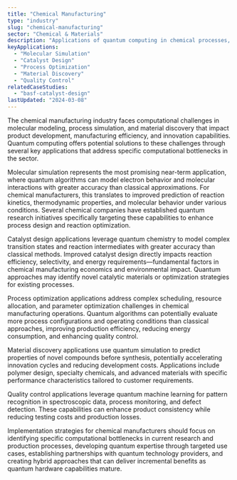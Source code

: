 ```yaml
---
title: "Chemical Manufacturing"
type: "industry"
slug: "chemical-manufacturing"
sector: "Chemical & Materials"
description: "Applications of quantum computing in chemical processes, material design, and manufacturing optimization."
keyApplications:
  - "Molecular Simulation"
  - "Catalyst Design"
  - "Process Optimization"
  - "Material Discovery"
  - "Quality Control"
relatedCaseStudies:
  - "basf-catalyst-design"
lastUpdated: "2024-03-08"
---
```


The chemical manufacturing industry faces computational challenges in molecular modeling, process simulation, and material discovery that impact product development, manufacturing efficiency, and innovation capabilities. Quantum computing offers potential solutions to these challenges through several key applications that address specific computational bottlenecks in the sector.

Molecular simulation represents the most promising near-term application, where quantum algorithms can model electron behavior and molecular interactions with greater accuracy than classical approximations. For chemical manufacturers, this translates to improved prediction of reaction kinetics, thermodynamic properties, and molecular behavior under various conditions. Several chemical companies have established quantum research initiatives specifically targeting these capabilities to enhance process design and reaction optimization.

Catalyst design applications leverage quantum chemistry to model complex transition states and reaction intermediates with greater accuracy than classical methods. Improved catalyst design directly impacts reaction efficiency, selectivity, and energy requirements—fundamental factors in chemical manufacturing economics and environmental impact. Quantum approaches may identify novel catalytic materials or optimization strategies for existing processes.

Process optimization applications address complex scheduling, resource allocation, and parameter optimization challenges in chemical manufacturing operations. Quantum algorithms can potentially evaluate more process configurations and operating conditions than classical approaches, improving production efficiency, reducing energy consumption, and enhancing quality control.

Material discovery applications use quantum simulation to predict properties of novel compounds before synthesis, potentially accelerating innovation cycles and reducing development costs. Applications include polymer design, specialty chemicals, and advanced materials with specific performance characteristics tailored to customer requirements.

Quality control applications leverage quantum machine learning for pattern recognition in spectroscopic data, process monitoring, and defect detection. These capabilities can enhance product consistency while reducing testing costs and production losses.

Implementation strategies for chemical manufacturers should focus on identifying specific computational bottlenecks in current research and production processes, developing quantum expertise through targeted use cases, establishing partnerships with quantum technology providers, and creating hybrid approaches that can deliver incremental benefits as quantum hardware capabilities mature.
